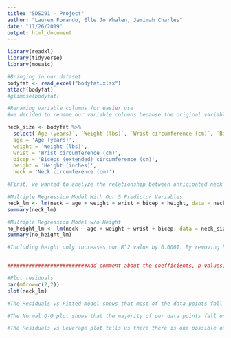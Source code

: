 ```yaml
---
title: "SDS291 - Project"
author: "Lauren Forando, Elle Jo Whalen, Jemimah Charles"
date: "11/26/2019"
output: html_document
---
```



```r
library(readxl)
library(tidyverse)
library(mosaic)
```

```r
#Bringing in our dataset
bodyfat <- read_excel("bodyfat.xlsx")
attach(bodyfat)
#glimpse(bodyfat)
```

```r
#Renaming variable columns for easier use
#we decided to rename our variable columns because the original variable names were too long and could easily be messed up. Using the dplyr package, we selected the variables we were interested in and put them into a new dataframe we titled "neck_size". Then, using the tidyverse package, we were able to use the rename function which allows us to rename any variable. We decided to rename the variables we were interested in with shorter names for easier coding purposes. 

neck_size <- bodyfat %>%
  select(`Age (years)`, `Weight (lbs)`, `Wrist circumference (cm)`, `Biceps (extended) circumference (cm)`, `Height (inches)`, `Neck circumference (cm)`) %>% rename(
  age = 'Age (years)',
  weight = 'Weight (lbs)',
  wrist = 'Wrist circumference (cm)',
  bicep = 'Biceps (extended) circumference (cm)',
  height = 'Height (inches)',
  neck = 'Neck circumference (cm)')
```

```r
#First, we wanted to analyze the relationship between anticipated neck size and age, weight, wrist circumference, bicept circumference, and height. Because we are looking at multiple predictor variables, we will be running a Multiple Linear Regression (MLR) model. 

#Multiple Regression Model With Our 5 Predictor Variables
neck_lm <- lm(neck ~ age + weight + wrist + bicep + height, data = neck_size)
summary(neck_lm)

#Multiple Regression Model w/o Height
no_height_lm <- lm(neck ~ age + weight + wrist + bicep, data = neck_size)
summary(no_height_lm)

#Including height only increases our R^2 value by 0.0001. By removing height, our adjusted R^2 increases from 0.7386 to 0.7396. So, the model without height is a better predictor of neck size than the model including height. 


##########################Add comment about the coefficients, p-values, and intercepts. 
```


```r
#Plot residuals
par(mfrow=c(2,2))
plot(neck_lm)

#The Residuals vs Fitted model shows that most of the data points fall equally above and below a horizontal line, but there are two possible outliers. This indicates that there is constant variance between our data points.

#The Normal Q-Q plot shows that the majority of our data points fall on a straight line. However, once again there is a possible outlier which is significantly below the straight line. Because the majority of our data points fall aprroximately on a straight line, this indicates that our data is noramlly distributed.

#The Residuals vs Leverage plot tells us there there is one possible outlier since one of the data points is past the designated area of Cook's distance.
```

